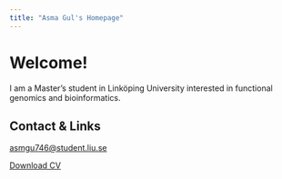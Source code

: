 ```yaml
---
title: "Asma Gul's Homepage"
---
```


# Welcome!

I am a Master's student in Linköping University interested in functional genomics and bioinformatics.

## Contact & Links

::: {.grid}
::: {.g-col-12 .g-col-md-6}
<i class='fa fa-envelope'></i> [asmgu746@student.liu.se](mailto:asmgu746@student.liu.se)
:::
::: {.g-col-12 .g-col-md-6}
<i class='fa fa-file-pdf'></i> [Download CV](assets/CV-AsmaGul-2025.pdf)
:::
:::
